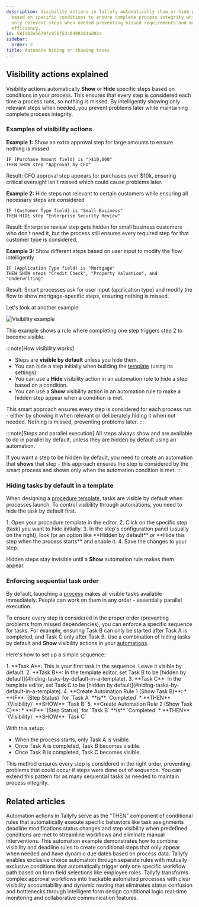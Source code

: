```yaml
---
description: Visibility actions in Tallyfy automatically show or hide process steps
  based on specific conditions to ensure complete process integrity while displaying
  only relevant steps when needed preventing missed requirements and maintaining workflow
  efficiency.
id: 58fd83e5679fc856f5348d99384ad02a
sidebar:
  order: 2
title: Automate hiding or showing tasks
---
```



## Visibility actions explained

Visibility actions automatically **Show** or **Hide** specific steps based on conditions in your process. This ensures that every step is considered each time a process runs, so nothing is missed. By intelligently showing only relevant steps when needed, you prevent problems later while maintaining complete process integrity.

### Examples of visibility actions

**Example 1:** Show an extra approval step for large amounts to ensure nothing is missed
```
IF (Purchase Amount field) is ">$10,000"
THEN SHOW step "Approval by CFO"
```
Result: CFO approval step appears for purchases over $10k, ensuring critical oversight isn't missed which could cause problems later.

**Example 2:** Hide steps not relevant to certain customers while ensuring all necessary steps are considered
```
IF (Customer Type field) is "Small Business"
THEN HIDE step "Enterprise Security Review"
```
Result: Enterprise review step gets hidden for small business customers who don't need it, but the process still ensures every required step for that customer type is considered.

**Example 3:** Show different steps based on user input to modify the flow intelligently
```
IF (Application Type field) is "Mortgage"
THEN SHOW steps "Credit Check", "Property Valuation", and "Underwriting"
```
Result: Smart processes ask for user input (application type) and modify the flow to show mortgage-specific steps, ensuring nothing is missed.

Let's look at another example:

![Visibility example](https://screenshots.tallyfy.com/tallyfy%2Fpro%2Fdesktop-light-task-completion-example-automations.png)

This example shows a rule where completing one step triggers step 2 to become visible.

:::note[How visibility works]
- Steps are **visible by default** unless you hide them.
- You can hide a step initially when building the [template](/products/pro/documenting/templates/) (using its settings).
- You can use a **Hide** visibility action in an automation rule to hide a step based on a condition.
- You can use a **Show** visibility action in an automation rule to make a hidden step appear when a condition is met.

This smart approach ensures every step is considered for each process run - either by showing it when relevant or deliberately hiding it when not needed. Nothing is missed, preventing problems later.
:::

:::note[Steps and parallel execution]
All steps always show and are available to do in parallel by default, unless they are hidden by default using an automation.

If you want a step to be hidden by default, you need to create an automation that **shows** that step - this approach ensures the step is considered by the smart process and shown only when the automation condition is met.
:::

### Hiding tasks by default in a template

When designing a [procedure template](/products/pro/documenting/templates/), tasks are visible by default when processes launch. To control visibility through automations, you need to hide the task by default first.

<Steps>
1.  Open your procedure template in the editor.
2.  Click on the specific step (task) you want to hide initially.
3.  In the step's configuration panel (usually on the right), look for an option like **Hidden by default** or **Hide this step when the process starts** and enable it.
4.  Save the changes to your step.
</Steps>

Hidden steps stay invisible until a **Show** automation rule makes them appear.

### Enforcing sequential task order

By default, launching a [process](/products/pro/tracking-and-tasks/processes/) makes all visible tasks available immediately. People can work on them in any order - essentially parallel execution.

To ensure every step is considered in the proper order (preventing problems from missed dependencies), you can enforce a specific sequence for tasks. For example, ensuring Task B can only be started after Task A is completed, and Task C only after Task B. Use a combination of hiding tasks by default and **Show** visibility actions in your [automations](/products/pro/documenting/templates/automations/).

Here's how to set up a simple sequence:

<Steps>
1.  **Task A**: This is your first task in the sequence. Leave it visible by default.
2.  **Task B**: In the template editor, set Task B to be [hidden by default](#hiding-tasks-by-default-in-a-template).
3.  **Task C**: In the template editor, set Task C to be [hidden by default](#hiding-tasks-by-default-in-a-template).
4.  **Create Automation Rule 1 (Show Task B)**:
    *   **IF** `(Step Status)` for `Task A` **is** `Completed`
    *   **THEN** `(Visibility)` **SHOW** `Task B`
5.  **Create Automation Rule 2 (Show Task C)**:
    *   **IF** `(Step Status)` for `Task B` **is** `Completed`
    *   **THEN** `(Visibility)` **SHOW** `Task C`
</Steps>

With this setup:
- When the process starts, only Task A is visible.
- Once Task A is completed, Task B becomes visible.
- Once Task B is completed, Task C becomes visible.

This method ensures every step is considered in the right order, preventing problems that could occur if steps were done out of sequence. You can extend this pattern for as many sequential tasks as needed to maintain process integrity.


## Related articles
<CardGrid>
<LinkTitleCard header="<b>Automations > Actions</b>" href="/products/pro/documenting/templates/automations/actions/" > Automation actions in Tallyfy serve as the "THEN" component of conditional rules that automatically execute specific behaviors like task assignments deadline modifications status changes and step visibility when predefined conditions are met to streamline workflows and eliminate manual interventions. </LinkTitleCard>
<LinkTitleCard header="<b>Examples > Combined visibility and deadline rules</b>" href="/products/pro/documenting/templates/automations/examples/combined-visibility-deadline-rules/" > This automation example demonstrates how to combine visibility and deadline rules to create conditional steps that only appear when needed and have dynamic due dates based on process data. </LinkTitleCard>
<LinkTitleCard header="<b>Examples > Exclusive choice</b>" href="/products/pro/documenting/templates/automations/examples/exclusive-choice/" > Tallyfy enables exclusive choice automation through separate rules with mutually exclusive conditions that automatically trigger only one specific workflow path based on form field selections like employee roles. </LinkTitleCard>
<LinkTitleCard header="<b>How To > Automatically track and run complex approval workflows</b>" href="/products/pro/tutorials/how-to/track-and-run-complex-approval-workflows/" > Tallyfy transforms complex approval workflows into trackable automated processes with clear visibility accountability and dynamic routing that eliminates status confusion and bottlenecks through intelligent form design conditional logic real-time monitoring and collaborative communication features. </LinkTitleCard>
</CardGrid>